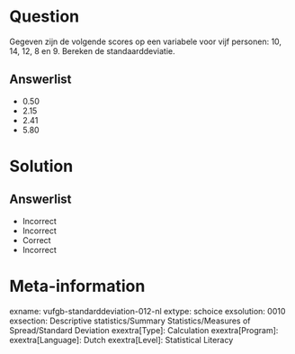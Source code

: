 Question
========

Gegeven zijn de volgende scores op een variabele voor vijf personen:
10, 14, 12, 8 en 9. Bereken de standaarddeviatie.

Answerlist
----------
* 0.50
* 2.15
* 2.41
* 5.80

Solution
========

Answerlist
----------
* Incorrect
* Incorrect
* Correct
* Incorrect

Meta-information
================
exname: vufgb-standarddeviation-012-nl
extype: schoice
exsolution: 0010
exsection: Descriptive statistics/Summary Statistics/Measures of Spread/Standard Deviation
exextra[Type]: Calculation
exextra[Program]: 
exextra[Language]: Dutch
exextra[Level]: Statistical Literacy
